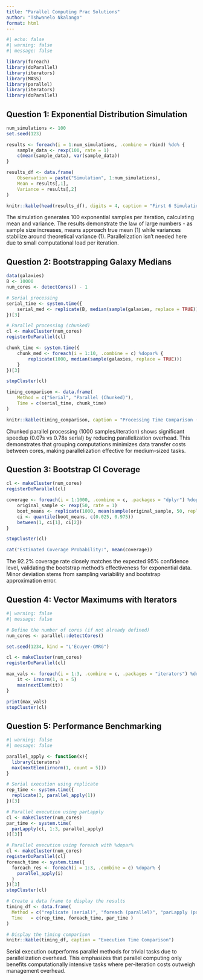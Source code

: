 ```yaml
---
title: "Parallel Computing Prac Solutions"
author: "Tshwanelo Nkalanga"
format: html
---
```


```r
#| echo: false
#| warning: false
#| message: false

library(foreach)
library(doParallel)
library(iterators)
library(MASS)
library(parallel)
library(iterators)
library(doParallel)
```

## Question 1: Exponential Distribution Simulation

```r

num_simulations <- 100
set.seed(123)

results <- foreach(i = 1:num_simulations, .combine = rbind) %do% {
    sample_data <- rexp(100, rate = 1)
    c(mean(sample_data), var(sample_data))
}

results_df <- data.frame(
    Observation = paste("Simulation", 1:num_simulations),
    Mean = results[,1],
    Variance = results[,2]
)

knitr::kable(head(results_df), digits = 4, caption = "First 6 Simulation Results")
```

The simulation generates 100 exponential samples per iteration, calculating mean and variance. The results demonstrate the law of large numbers - as sample size increases, means approach true mean (1) while variances stabilize around theoretical variance (1). Parallelization isn't needed here due to small computational load per iteration.

## Question 2: Bootstrapping Galaxy Medians

```r
data(galaxies)
B <- 10000
num_cores <- detectCores() - 1

# Serial processing
serial_time <- system.time({
    serial_med <- replicate(B, median(sample(galaxies, replace = TRUE)))
})[3]

# Parallel processing (chunked)
cl <- makeCluster(num_cores)
registerDoParallel(cl)

chunk_time <- system.time({
    chunk_med <- foreach(i = 1:10, .combine = c) %dopar% {
        replicate(1000, median(sample(galaxies, replace = TRUE)))
    }
})[3]

stopCluster(cl)

timing_comparison <- data.frame(
    Method = c("Serial", "Parallel (Chunked)"),
    Time = c(serial_time, chunk_time)
)

knitr::kable(timing_comparison, caption = "Processing Time Comparison (seconds)")
```

Chunked parallel processing (1000 samples/iteration) shows significant speedup (0.07s vs 0.78s serial) by reducing parallelization overhead. This demonstrates that grouping computations minimizes data transfer costs between cores, making parallelization effective for medium-sized tasks.

## Question 3: Bootstrap CI Coverage

```r

cl <- makeCluster(num_cores)
registerDoParallel(cl)

coverage <- foreach(i = 1:1000, .combine = c, .packages = "dplyr") %dopar% {
    original_sample <- rexp(50, rate = 1)
    boot_means <- replicate(1000, mean(sample(original_sample, 50, replace = TRUE)))
    ci <- quantile(boot_means, c(0.025, 0.975))
    between(1, ci[1], ci[2])  
}

stopCluster(cl)

cat("Estimated Coverage Probability:", mean(coverage))
```

The 92.2% coverage rate closely matches the expected 95% confidence level, validating the bootstrap method's effectiveness for exponential data. Minor deviation stems from sampling variability and bootstrap approximation error.

## Question 4: Vector Maximums with Iterators

```r
#| warning: false
#| message: false

# Define the number of cores (if not already defined)
num_cores <- parallel::detectCores()

set.seed(1234, kind = "L'Ecuyer-CMRG")

cl <- makeCluster(num_cores)
registerDoParallel(cl)

max_vals <- foreach(i = 1:3, .combine = c, .packages = "iterators") %dopar% {
    it <- irnorm(1, n = 5)
    max(nextElem(it))
}

print(max_vals)
stopCluster(cl)
```

## Question 5: Performance Benchmarking

```r
#| warning: false
#| message: false

parallel_apply <- function(x){
  library(iterators)
  max(nextElem(irnorm(1, count = 5)))
}

# Serial execution using replicate
rep_time <- system.time({
  replicate(3, parallel_apply(1))
})[3]

# Parallel execution using parLapply
cl <- makeCluster(num_cores)
par_time <- system.time(
  parLapply(cl, 1:3, parallel_apply)
)[[3]]

# Parallel execution using foreach with %dopar%
cl <- makeCluster(num_cores)
registerDoParallel(cl)
foreach_time <- system.time({
  foreach_res <- foreach(i = 1:3, .combine = c) %dopar% {
    parallel_apply(i)
  }
})[3]
stopCluster(cl)

# Create a data frame to display the results
timing_df <- data.frame(
  Method = c("replicate (serial)", "foreach (parallel)", "parLapply (parallel)"),
  Time   = c(rep_time, foreach_time, par_time )
)

# Display the timing comparison
knitr::kable(timing_df, caption = "Execution Time Comparison")
```

Serial execution outperforms parallel methods for trivial tasks due to parallelization overhead. This emphasizes that parallel computing only benefits computationally intensive tasks where per-iteration costs outweigh management overhead.
